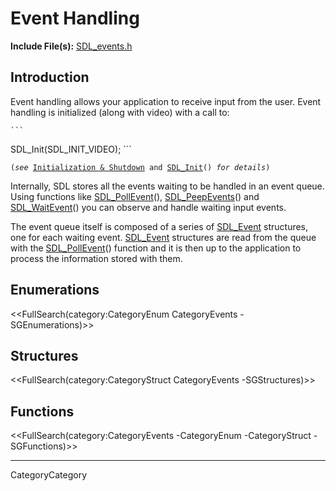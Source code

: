 <!-- #master-page:CategoryTemplate -->
<!-- #master-date:Unknown-Date -->
<!-- format wiki -->
<!-- language en -->

= Event Handling =

'''Include File(s):'''  [http://hg.libsdl.org/SDL/file/default/include/SDL_events.h SDL_events.h]


== Introduction ==
Event handling allows your application to receive input from the user. Event handling is initialized (along with video) with a call to:

 ```
SDL_Init(SDL_INIT_VIDEO);
```
 (''see'' [http://wiki.libsdl.org/moin.cgi/CategoryInit Initialization & Shutdown] and [[SDL_Init]]() ''for details'')

Internally, SDL stores all the events waiting to be handled in an event queue.  Using functions like [[SDL_PollEvent]](), [[SDL_PeepEvents]]() and [[SDL_WaitEvent]]() you can observe and handle waiting input events.

The event queue itself is composed of a series of [[SDL_Event]] structures, one for each waiting event. [[SDL_Event]] structures are read from the queue with the [[SDL_PollEvent]]() function and it is then up to the application to process the information stored with them. 

== Enumerations ==
<<FullSearch(category:CategoryEnum CategoryEvents -SGEnumerations)>>

== Structures ==
<<FullSearch(category:CategoryStruct CategoryEvents -SGStructures)>>

== Functions ==
<<FullSearch(category:CategoryEvents -CategoryEnum -CategoryStruct -SGFunctions)>>

----
CategoryCategory

